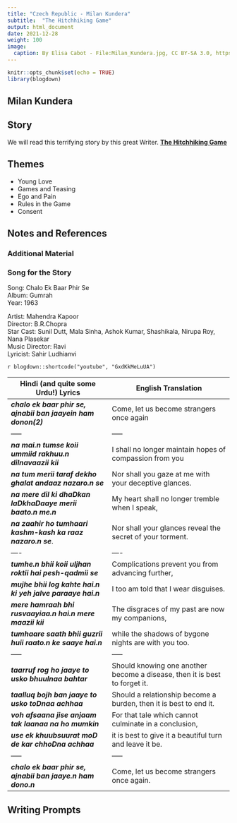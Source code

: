 ```yaml
---
title: "Czech Republic - Milan Kundera"
subtitle:  "The Hitchhiking Game"
output: html_document
date: 2021-12-28
weight: 100
image:
  caption: By Elisa Cabot - File:Milan_Kundera.jpg, CC BY-SA 3.0, https://commons.wikimedia.org/w/index.php?curid=29640609
---
```


```r
knitr::opts_chunk$set(echo = TRUE)
library(blogdown)
```

## Milan Kundera

## Story

We will read this terrifying story by this great Writer. <u>[**The Hitchhiking Game**](/pdf/ISTW/MilanKundera-hitchhiking.pdf)</u>

## Themes

-   Young Love
-   Games and Teasing
-   Ego and Pain
-   Rules in the Game
-   Consent

## Notes and References

### Additional Material

### Song for the Story

Song: Chalo Ek Baar Phir Se\
Album: Gumrah\
Year: 1963

Artist: Mahendra Kapoor\
Director: B.R.Chopra\
Star Cast: Sunil Dutt, Mala Sinha, Ashok Kumar, Shashikala, Nirupa Roy, Nana Plasekar\
Music Director: Ravi\
Lyricist: Sahir Ludhianvi

`r blogdown::shortcode("youtube", "GxdKkMeLuUA")`

| Hindi (and quite some Urdu!) Lyrics                           | English Translation                                                        |
|---------------------------------|---------------------------------------|
| ***chalo ek baar phir se, ajnabii ban jaayein ham donon(2)*** | Come, let us become strangers once again                                   |
| -----                                                         | -----                                                                      |
| ***na mai.n tumse koii ummiid rakhuu.n dilnavaazii kii***     | I shall no longer maintain hopes of compassion from you                    |
| ***na tum merii taraf dekho ghalat andaaz nazaro.n se***      | Nor shall you gaze at me with your deceptive glances.                      |
| ***na mere dil ki dhaDkan laDkhaDaaye merii baato.n me.n***   | My heart shall no longer tremble when I speak,                             |
| ***na zaahir ho tumhaari kashm-kash ka raaz nazaro.n se***.   | Nor shall your glances reveal the secret of your torment.                  |
| ----                                                          | ----                                                                       |
| ***tumhe.n bhii koii uljhan roktii hai pesh-qadmii se***      | Complications prevent you from advancing further,                          |
| ***mujhe bhii log kahte hai.n ki yeh jalve paraaye hai.n***   | I too am told that I wear disguises.                                       |
| ***mere hamraah bhi rusvaayiaa.n hai.n mere maazii kii***     | The disgraces of my past are now my companions,                            |
| ***tumhaare saath bhii guzrii huii raato.n ke saaye hai.n***  | while the shadows of bygone nights are with you too.                       |
| -----                                                         | -----                                                                      |
| ***taarruf rog ho jaaye to usko bhuulnaa bahtar***            | Should knowing one another become a disease, then it is best to forget it. |
| ***taalluq bojh ban jaaye to usko toDnaa achhaa***            | Should a relationship become a burden, then it is best to end it.          |
| ***voh afsaana jise anjaam tak laanaa na ho mumkin***         | For that tale which cannot culminate in a conclusion,                      |
| ***use ek khuubsuurat moD de kar chhoDna achhaa***            | it is best to give it a beautiful turn and leave it be.                    |
| -----                                                         | -----                                                                      |
| ***chalo ek baar phir se, ajnabii ban jaaye.n ham dono.n***   | Come, let us become strangers once again.                                  |

## Writing Prompts

##   

\
\
\

\
